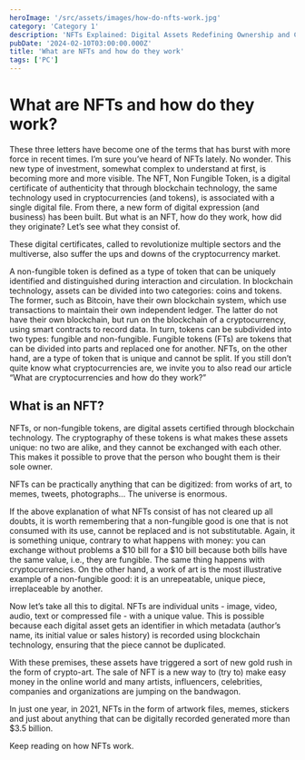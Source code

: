 ```yaml
---
heroImage: '/src/assets/images/how-do-nfts-work.jpg'
category: 'Category 1'
description: 'NFTs Explained: Digital Assets Redefining Ownership and Creativity'
pubDate: '2024-02-10T03:00:00.000Z'
title: 'What are NFTs and how do they work'
tags: ['PC']
---
```


# What are NFTs and how do they work?

These three letters have become one of the terms that has burst with more force in recent times. I’m sure you’ve heard of NFTs lately. No wonder. This new type of investment, somewhat complex to understand at first, is becoming more and more visible. The NFT, Non Fungible Token, is a digital certificate of authenticity that through blockchain technology, the same technology used in cryptocurrencies (and tokens), is associated with a single digital file. From there, a new form of digital expression (and business) has been built.
But what is an NFT, how do they work, how did they originate? Let’s see what they consist of.

These digital certificates, called to revolutionize multiple sectors and the multiverse, also suffer the ups and downs of the cryptocurrency market.

A non-fungible token is defined as a type of token that can be uniquely identified and distinguished during interaction and circulation. In blockchain technology, assets can be divided into two categories: coins and tokens. The former, such as Bitcoin, have their own blockchain system, which use transactions to maintain their own independent ledger. The latter do not have their own blockchain, but run on the blockchain of a cryptocurrency, using smart contracts to record data. In turn, tokens can be subdivided into two types: fungible and non-fungible. Fungible tokens (FTs) are tokens that can be divided into parts and replaced one for another. NFTs, on the other hand, are a type of token that is unique and cannot be split.
If you still don’t quite know what cryptocurrencies are, we invite you to also read our article “What are cryptocurrencies and how do they work?”

## What is an NFT?

NFTs, or non-fungible tokens, are digital assets certified through blockchain technology. The cryptography of these tokens is what makes these assets unique: no two are alike, and they cannot be exchanged with each other. This makes it possible to prove that the person who bought them is their sole owner.

NFTs can be practically anything that can be digitized: from works of art, to memes, tweets, photographs… The universe is enormous.

If the above explanation of what NFTs consist of has not cleared up all doubts, it is worth remembering that a non-fungible good is one that is not consumed with its use, cannot be replaced and is not substitutable. Again, it is something unique, contrary to what happens with money: you can exchange without problems a $10 bill for a $10 bill because both bills have the same value, i.e., they are fungible. The same thing happens with cryptocurrencies. On the other hand, a work of art is the most illustrative example of a non-fungible good: it is an unrepeatable, unique piece, irreplaceable by another.

Now let’s take all this to digital. NFTs are individual units - image, video, audio, text or compressed file - with a unique value. This is possible because each digital asset gets an identifier in which metadata (author’s name, its initial value or sales history) is recorded using blockchain technology, ensuring that the piece cannot be duplicated.

With these premises, these assets have triggered a sort of new gold rush in the form of crypto-art. The sale of NFT is a new way to (try to) make easy money in the online world and many artists, influencers, celebrities, companies and organizations are jumping on the bandwagon.

In just one year, in 2021, NFTs in the form of artwork files, memes, stickers and just about anything that can be digitally recorded generated more than $3.5 billion.

Keep reading on how NFTs work.
